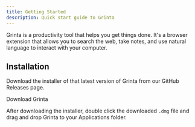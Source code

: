 ```yaml
---
title: Getting Started
description: Quick start guide to Grinta
---
```



Grinta is a productivity tool that helps you get things done. It's a browser extension that allows you to search the web, take notes, and use natural language to interact with your computer.

## Installation

Download the installer of that latest version of Grinta from our GitHub Releases page.

<LinkButton href="https://github.com/getgrinta/grinta/releases/latest">Download Grinta</LinkButton>

After downloading the installer, double click the downloaded `.dmg` file and drag and drop Grinta to your Applications folder.